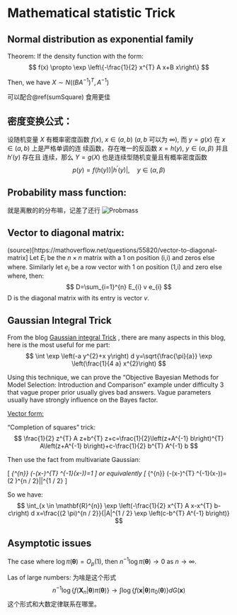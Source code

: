 # Mathematical statistic Trick

## Normal distribution as exponential family {#NormalForm}

Theorem: If the density function with the form:
$$
f(x) \propto \exp \left\{-\frac{1}{2} x^{T} A x+B x\right\}
$$

Then, we have $X\sim N\left(\left(B A^{-1}\right)^{T}, A^{-1}\right)$

可以配合\@ref(sumSquare) 食用更佳

## 密度变换公式：
设随机变量 $X$ 有概率密度函数 $f(x)$, $x\in(a, b)$ ($a, b$ 可以为 $\infty$), 而 $y = g(x)$ 在 $x \in (a, b)$ 上是严格单调的连
续函数，存在唯一的反函数 $x = h(y)$, $y \in (\alpha, \beta)$ 并且 $h′(y)$ 存在且
连续，那么 $Y = g(X)$ 也是连续型随机变量且有概率密度函数
$$
p(y)=f(h(y))\left|h^{\prime}(y)\right|, \quad y \in(\alpha, \beta)
$$

## Probability mass function:
就是离散的的分布嘛，记差了还行
![Probmass](https://upload.wikimedia.org/wikipedia/commons/thumb/8/85/Discrete_probability_distrib.svg/440px-Discrete_probability_distrib.svg.png)



## Vector to diagonal matrix:

(source)[https://mathoverflow.net/questions/55820/vector-to-diagonal-matrix]
Let $E_i$ be the $n\times n$ matrix with a 1 on position (i,i) and zeros else where.
Similarly let $e_i$ be a row vector with 1 on position (1,i) and zero else where, then:
$$
D=\sum_{i=1}^{n} E_{i} v e_{i}
$$
D is the diagonal matrix with its entry is vector $v$.



## Gaussian Integral Trick

From the blog [Gaussian integral Trick](http://blog.shakirm.com/2015/08/machine-learning-trick-of-the-day-2-gaussian-integral-trick/) , there are many aspects in this blog, here is the most useful for me part:
$$
\int \exp \left(-a y^{2}+x y\right) d y=\sqrt{\frac{\pi}{a}} \exp \left(\frac{1}{4 a} x^{2}\right)
$$

Using this technique, we can prove the "Objective Bayesian Methods for Model Selection: Introduction and Comparison" example under difficulty 3 that vague proper prior usually gives bad answers. Vague parameters usually have strongly influence on the Bayes factor.

[Vector form:](http://cs229.stanford.edu/section/more_on_gaussians.pdf)

"Completion of squares" trick:
$$
\frac{1}{2} z^{T} A z+b^{T} z+c=\frac{1}{2}\left(z+A^{-1} b\right)^{T} A\left(z+A^{-1} b\right)+c-\frac{1}{2} b^{T} A^{-1} b
$$

Then use the fact from multivariate Gaussian:

\[
\frac{1}{(2 \pi)^{n / 2}|\Sigma|^{1 / 2}} \int_{\mathbf{R}^{n}} \exp \left(-\frac{1}{2}(x-\mu)^{T} \Sigma^{-1}(x-\mu)\right)=1
\]
or equivalently
\[
\int_{\mathbf{R}^{n}} \exp \left(-\frac{1}{2}(x-\mu)^{T} \Sigma^{-1}(x-\mu)\right)=(2 \pi)^{n / 2}|\Sigma|^{1 / 2}
\]

So we have:
$$
\int_{x \in \mathbf{R}^{n}} \exp \left(-\frac{1}{2} x^{T} A x-x^{T} b-c\right) d x=\frac{(2 \pi)^{n / 2}}{|A|^{1 / 2} \exp \left(c-b^{T} A^{-1} b\right)}
$$

## Asymptotic issues

The case where $\log \pi(\boldsymbol{\theta})=O_{p}(1)$, then $n^{-1} \log \pi(\boldsymbol{\theta}) \rightarrow 0$ as $n\rightarrow \infty$.

Las of large numbers: 为啥是这个形式
$$
n^{-1} \log \left\{f\left(\boldsymbol{X}_{n} | \boldsymbol{\theta}\right) \pi(\boldsymbol{\theta})\right\} \rightarrow \int \log \left\{f(\boldsymbol{x} | \boldsymbol{\theta}) \pi_{0}(\boldsymbol{\theta})\right\} d G(\boldsymbol{x})
$$
这个形式和大数定律联系在哪里。




